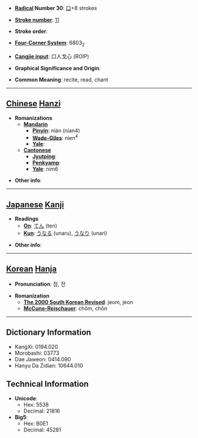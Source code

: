* '''[[Wiktionary:Chinese radical index| Radical]] Number 30''': [[Wiktionary:Chinese radical index 口|口]]+8 strokes

* '''[[Wiktionary:Chinese total strokes index|Stroke number]]''': [[Wiktionary:Chinese total strokes index 11|11]]

* '''Stroke order''': 

* '''[[Wiktionary:Chinese four corner index|Four-Corner System]]''': 6803<sub>2</sub>

* '''[[Wiktionary:Chinese Cangjie index|Cangjie input]]''': 口人戈心 (ROIP)

* '''Graphical Significance and Origin''': 

* '''Common Meaning''': recite, read, chant

----

== [[Chinese]] [[Hanzi]] ==

* '''Romanizations'''
** '''[[Mandarin]]'''
*** '''[[Pinyin]]''': niàn (nian4)
*** '''[[Wade-Giles]]''': nien<sup>4</sup>
*** '''[[Yale]]''': 
** '''[[Cantonese]]'''
*** '''[[Jyutping]]''':
*** '''[[Penkyamp]]''': 
*** '''[[Yale]]''': nim6

* '''Other info''': 

----

== [[Japanese]] [[Kanji]] ==

* '''Readings'''
** '''[[On]]''': [[てん]] (ten)
** '''[[Kun]]''': [[うなる]] (unaru), [[うなり]] (unari)

* '''Other info''':  

----

== [[Korean]] [[Hanja]] ==

* '''Pronunciation''': 점, 전

* '''Romanization'''
** '''[[The 2000 South Korean Revised Romanization|The 2000 South Korean Revised]]''': jeom, jeon
** '''[[McCune-Reischauer]]''': chŏm, chŏn

----

== Dictionary Information ==

* KangXi: 0194.020
* Morobashi: 03773
* Dae Jaweon: 0414.090
* Hanyu Da Zidian: 10644.010

== Technical Information ==

* '''Unicode''':
** Hex: 5538
** Decimal: 21816
* '''Big5''':
** Hex: B0E1
** Decimal: 45281